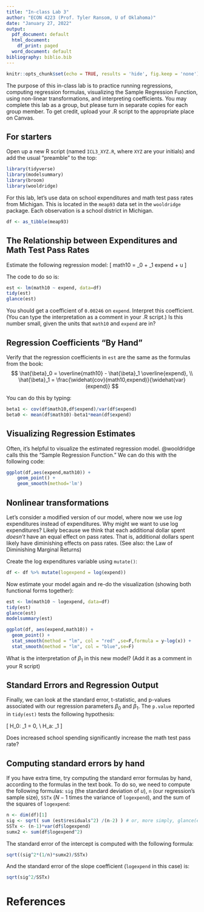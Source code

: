 ```yaml
---
title: "In-class Lab 3"
author: "ECON 4223 (Prof. Tyler Ransom, U of Oklahoma)"
date: "January 27, 2022"
output:
  pdf_document: default
  html_document:
    df_print: paged
  word_document: default
bibliography: biblio.bib
---
```


```r
knitr::opts_chunk$set(echo = TRUE, results = 'hide', fig.keep = 'none')
```

The purpose of this in-class lab is to practice running regressions, computing regression formulas, visualizing the Sample Regression Function, using non-linear transformations, and interpreting coefficients. You may complete this lab as a group, but please turn in separate copies for each group member. To get credit, upload your .R script to the appropriate place on Canvas. 

## For starters
Open up a new R script (named `ICL3_XYZ.R`, where `XYZ` are your initials) and add the usual "preamble" to the top:
```r
library(tidyverse)
library(modelsummary)
library(broom)
library(wooldridge)
```

For this lab, let's use data on school expenditures and math test pass rates from Michigan. This is located in the `meap93`  data set in the `wooldridge` package. Each observation is a school district in Michigan.
```r
df <- as_tibble(meap93)
```

## The Relationship between Expenditures and Math Test Pass Rates
Estimate the following regression model:
\[
math10 = \beta_0 + \beta_1 expend + u
\]

The code to do so is:
```r
est <- lm(math10 ~ expend, data=df)
tidy(est)
glance(est)
```

You should get a coefficient of `0.00246` on `expend`. Interpret this coefficient. (You can type the interpretation as a comment in your .R script.) Is this number small, given the units that `math10` and `expend` are in?

## Regression Coefficients "By Hand"
Verify that the regression coefficients in `est` are the same as the formulas from the book:
$$
\hat{\beta}_0 = \overline{math10} - \hat{\beta}_1 \overline{expend}, \\
\hat{\beta}_1 = \frac{\widehat{cov}(math10,expend)}{\widehat{var}(expend)}
$$

You can do this by typing:
```r
beta1 <- cov(df$math10,df$expend)/var(df$expend)
beta0 <- mean(df$math10)-beta1*mean(df$expend)
```

## Visualizing Regression Estimates
Often, it's helpful to visualize the estimated regression model. @wooldridge calls this the "Sample Regression Function." We can do this with the following code:
```r
ggplot(df,aes(expend,math10)) +
    geom_point() +
    geom_smooth(method='lm')
```

## Nonlinear transformations
Let's consider a modified version of our model, where now we use *log* expenditures instead of expenditures. Why might we want to use log expenditures? Likely because we think that each additional dollar spent *doesn't* have an equal effect on pass rates. That is, additional dollars spent likely have diminishing effects on pass rates. (See also: the Law of Diminishing Marginal Returns)

Create the log expenditures variable using `mutate()`:
```r
df <- df %>% mutate(logexpend = log(expend))
```

Now estimate your model again and re-do the visualization (showing both functional forms together):
```r
est <- lm(math10 ~ logexpend, data=df)
tidy(est)
glance(est)
modelsummary(est)

ggplot(df, aes(expend,math10)) +
  geom_point() +
  stat_smooth(method = "lm", col = "red" ,se=F,formula = y~log(x)) +
  stat_smooth(method = "lm", col = "blue",se=F)
```

What is the interpretation of $\beta_1$ in this new model? (Add it as a comment in your R script)

## Standard Errors and Regression Output
Finally, we can look at the standard error, t-statistic, and p-values associated with our regression parameters $\beta_0$ and $\beta_1$. The `p.value` reported in `tidy(est)` tests the following hypothesis:

\[
H_0: \beta_1 = 0, \\
H_a: \beta_1 \neq 0
\]

Does increased school spending significantly increase the math test pass rate?

## Computing standard errors by hand
If you have extra time, try computing the standard error formulas by hand, according to the formulas in the text book. To do so, we need to compute the following formulas: `sig` (the standard deviation of $u$), `n` (our regression's sample size), `SSTx` ($N-1$ times the variance of `logexpend`), and the sum of the squares of `logexpend`:
```r
n <- dim(df)[1]
sig <- sqrt( sum (est$residuals^2) /(n-2) ) # or, more simply, glance(est)$sigma
SSTx <- (n-1)*var(df$logexpend)
sumx2 <- sum(df$logexpend^2)
```

The standard error of the intercept is computed with the following formula:
```r
sqrt((sig^2*(1/n)*sumx2)/SSTx)
```

And the standard error of the slope coefficient (`logexpend` in this case) is:
```r
sqrt(sig^2/SSTx)
```
# References
